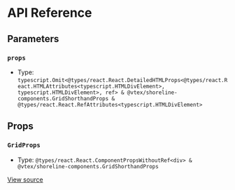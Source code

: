 # API Reference

## Parameters

### `props`

- Type: `typescript.Omit<@types/react.React.DetailedHTMLProps<@types/react.React.HTMLAttributes<typescript.HTMLDivElement>, typescript.HTMLDivElement>, ref> & @vtex/shoreline-components.GridShorthandProps & @types/react.React.RefAttributes<typescript.HTMLDivElement>`

## Props

### `GridProps`

- Type: `@types/react.React.ComponentPropsWithoutRef<div> & @vtex/shoreline-components.GridShorthandProps`

[View source](https://github.com/vtex/shoreline/blob/4b310ee4d/packages/components/src/grid/grid.tsx#L6)
